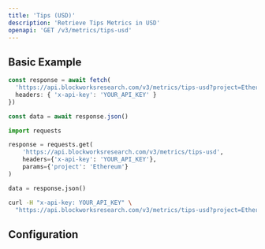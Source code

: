 ```yaml
---
title: 'Tips (USD)'
description: 'Retrieve Tips Metrics in USD'
openapi: 'GET /v3/metrics/tips-usd'
---
```



<Endpoint method="GET" path="/v3/metrics/tips-usd" />

## Basic Example

<CodeGroup>

```typescript TypeScript
const response = await fetch(
  'https://api.blockworksresearch.com/v3/metrics/tips-usd?project=Ethereum', {
  headers: { 'x-api-key': 'YOUR_API_KEY' }
})

const data = await response.json()
```

```python Python
import requests

response = requests.get(
    'https://api.blockworksresearch.com/v3/metrics/tips-usd',
    headers={'x-api-key': 'YOUR_API_KEY'},
    params={'project': 'Ethereum'}
)

data = response.json()
```

```bash cURL
curl -H "x-api-key: YOUR_API_KEY" \
  "https://api.blockworksresearch.com/v3/metrics/tips-usd?project=Ethereum"
```

</CodeGroup>


<GenericResponse />

## Configuration

<QueryParams />